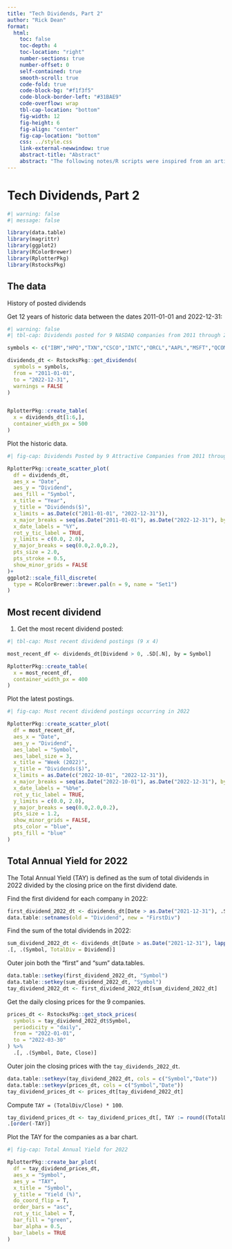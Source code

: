 ```yaml
---
title: "Tech Dividends, Part 2"
author: "Rick Dean"
format: 
  html:
    toc: false
    toc-depth: 4
    toc-location: "right"
    number-sections: true
    number-offset: 0
    self-contained: true
    smooth-scroll: true
    code-fold: true
    code-block-bg: "#f1f3f5"
    code-block-border-left: "#31BAE9"
    code-overflow: wrap
    tbl-cap-location: "bottom"
    fig-width: 12
    fig-height: 6
    fig-align: "center"
    fig-cap-location: "bottom"
    css: ../style.css
    link-external-newwindow: true
    abstract-title: "Abstract"
    abstract: "The following notes/R scripts were inspired from an article [Tech Dividends, Part 2](https://rviews.rstudio.com/2019/08/17/tech-dividends-part-2/) by Jonathan Regenstein."
---
```


# Tech Dividends, Part 2

```r
#| warning: false
#| message: false

library(data.table)
library(magrittr)
library(ggplot2)
library(RColorBrewer)
library(RplotterPkg)
library(RstocksPkg)
```

## The data

:::topic
History of posted dividends
:::

Get 12 years of historic data between the dates 2011-01-01 and 2022-12-31:

```r
#| warning: false
#| tbl-cap: Dividends posted for 9 NASDAQ companies from 2011 through 2022 (424 x 4)

symbols <- c("IBM","HPQ","TXN","CSCO","INTC","ORCL","AAPL","MSFT","QCOM")

dividends_dt <- RstocksPkg::get_dividends(
  symbols = symbols, 
  from = "2011-01-01", 
  to = "2022-12-31",
  warnings = FALSE
)


RplotterPkg::create_table(
  x = dividends_dt[1:6,],
  container_width_px = 500
)
```

Plot the historic data.

```r
#| fig-cap: Dividends Posted by 9 Attractive Companies from 2011 through 2022 

RplotterPkg::create_scatter_plot(
  df = dividends_dt,
  aes_x = "Date",
  aes_y = "Dividend",
  aes_fill = "Symbol",
  x_title = "Year",
  y_title = "Dividends($)",
  x_limits = as.Date(c("2011-01-01", "2022-12-31")),
  x_major_breaks = seq(as.Date("2011-01-01"), as.Date("2022-12-31"), by="1 year"),
  x_date_labels = "%Y",
  rot_y_tic_label = TRUE,
  y_limits = c(0.0, 2.0),
  y_major_breaks = seq(0.0,2.0,0.2),
  pts_size = 2.0,
  pts_stroke = 0.5,
  show_minor_grids = FALSE
)+
ggplot2::scale_fill_discrete(
  type = RColorBrewer::brewer.pal(n = 9, name = "Set1")
)
```

## Most recent dividend

1.  Get the most recent dividend posted:

```r
#| tbl-cap: Most recent dividend postings (9 x 4)

most_recent_df <- dividends_dt[Dividend > 0, .SD[.N], by = Symbol]

RplotterPkg::create_table(
  x = most_recent_df,
  container_width_px = 400
)
```

Plot the latest postings.

```r
#| fig-cap: Most recent dividend postings occurring in 2022

RplotterPkg::create_scatter_plot(
  df = most_recent_df,
  aes_x = "Date",
  aes_y = "Dividend",
  aes_label = "Symbol",
  aes_label_size = 3,
  x_title = "Week (2022)",
  y_title = "Dividends($)",
  x_limits = as.Date(c("2022-10-01", "2022-12-31")),
  x_major_breaks = seq(as.Date("2022-10-01"), as.Date("2022-12-31"), by="1 week"),
  x_date_labels = "%b%e",
  rot_y_tic_label = TRUE,
  y_limits = c(0.0, 2.0),
  y_major_breaks = seq(0.0,2.0,0.2),
  pts_size = 1.2,
  show_minor_grids = FALSE,
  pts_color = "blue",
  pts_fill = "blue"
) 
```

## Total Annual Yield for 2022

The Total Annual Yield (TAY) is defined as the sum of total dividends in 2022 divided by the closing price on the first dividend date.

Find the first dividend for each company in 2022:

```r
first_dividend_2022_dt <- dividends_dt[Date > as.Date("2021-12-31"), .SD[1L], by = Symbol][order(-Dividend)] %>% 
data.table::setnames(old = "Dividend", new = "FirstDiv")
```

Find the sum of the total dividends in 2022:
```r
sum_dividend_2022_dt <- dividends_dt[Date > as.Date("2021-12-31"), lapply(.SD, sum), by = Symbol, .SDcols = "Dividend"][order(-Dividend)] %>% 
.[, .(Symbol, TotalDiv = Dividend)]  
```

Outer join both the "first" and "sum" data.tables.
```r
data.table::setkey(first_dividend_2022_dt, "Symbol")
data.table::setkey(sum_dividend_2022_dt, "Symbol")
tay_dividend_2022_dt <- first_dividend_2022_dt[sum_dividend_2022_dt]
```

Get the daily closing prices for the 9 companies.
```r
prices_dt <- RstocksPkg::get_stock_prices(
  symbols = tay_dividend_2022_dt$Symbol,
  periodicity = "daily",
  from = "2022-01-01",
  to = "2022-03-30"
) %>% 
  .[, .(Symbol, Date, Close)]
```

Outer join the closing prices with the `tay_dividends_2022_dt`.
```r
data.table::setkeyv(tay_dividend_2022_dt, cols = c("Symbol","Date"))
data.table::setkeyv(prices_dt, cols = c("Symbol","Date"))
tay_dividend_prices_dt <- prices_dt[tay_dividend_2022_dt]
```

Compute `TAY = (TotalDiv/Close) * 100`.
```r
tay_dividend_prices_dt <- tay_dividend_prices_dt[, TAY := round((TotalDiv/Close)*100,digits = 2)] %>% 
.[order(-TAY)]
```

Plot the TAY for the companies as a bar chart.

```r
#| fig-cap: Total Annual Yield for 2022

RplotterPkg::create_bar_plot(
  df = tay_dividend_prices_dt,
  aes_x = "Symbol",
  aes_y = "TAY",
  x_title = "Symbol",
  y_title = "Yield (%)",
  do_coord_flip = T,
  order_bars = "asc",
  rot_y_tic_label = T,
  bar_fill = "green",
  bar_alpha = 0.5,
  bar_labels = TRUE
)
```
